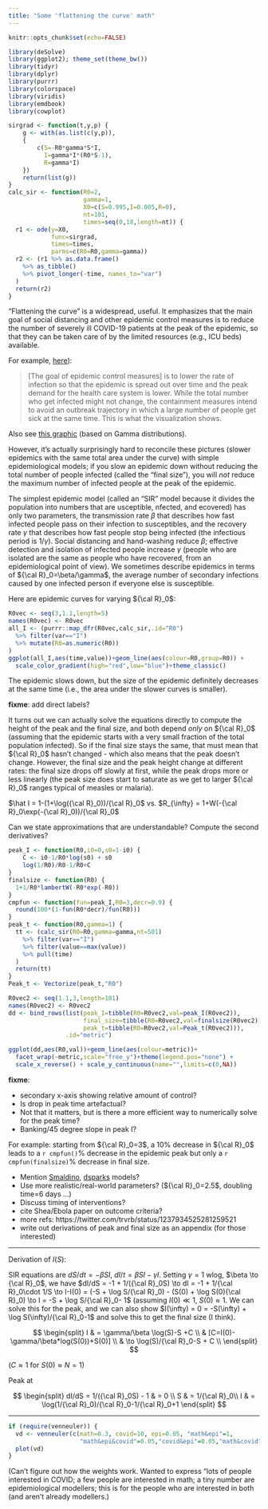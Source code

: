 ```yaml
---
title: "Some 'flattening the curve' math"
---
```


```r
knitr::opts_chunk$set(echo=FALSE)
```

```r
library(deSolve)
library(ggplot2); theme_set(theme_bw())
library(tidyr)
library(dplyr)
library(purrr)
library(colorspace)
library(viridis)
library(emdbook)
library(cowplot)
```

```r
sirgrad <- function(t,y,p) {
    g <- with(as.list(c(y,p)),
    {
        c(S=-R0*gamma*S*I,
          I=gamma*I*(R0*S-1),
          R=gamma*I)
    })
    return(list(g))
}
calc_sir <- function(R0=2,
                     gamma=1,
                     X0=c(S=0.995,I=0.005,R=0),
                     nt=101,
                     times=seq(0,18,length=nt)) {
  r1 <- ode(y=X0,
            func=sirgrad,
            times=times,
            parms=c(R0=R0,gamma=gamma))
  r2 <- (r1 %>% as.data.frame()
    %>% as_tibble()
    %>% pivot_longer(-time, names_to="var")
  )
  return(r2)
}
```
\newcommand{\rzero}{{\cal R}_0}
\usepackage{amsmath}

"Flattening the curve" is a widespread, useful. It emphasizes that the main goal of social distancing and other epidemic control measures is to reduce the number of severely ill COVID-19 patients at the peak of the epidemic, so that they can be taken care of by the limited resources (e.g., ICU beds) available.

For example, [here](https://ourworldindata.org/coronavirus#flattening-the-curve)):

> [The goal of epidemic control measures] is to lower the rate of infection so that the epidemic is spread out over time and the peak demand for the health care system is lower. While the total number who get infected might not change, the containment measures intend to avoid an outbreak trajectory in which a large number of people get sick at the same time. This is what the visualization shows.

Also see [this graphic](https://twitter.com/alxrdk/status/1237021885239635969) (based on Gamma distributions).

However, it's actually surprisingly hard to reconcile these pictures (slower epidemics with the same total area under the curve) with simple epidemiological models; if you slow an epidemic down without reducing the total number of people infected (called the "final size"), you will *not* reduce the maximum number of infected people at the peak of the epidemic.

The simplest epidemic model (called an "SIR" model because it divides the population into numbers that are \textbf{S}usceptible, \textbf{I}nfected, and \textbf{R}ecovered) has only two parameters, the transmission rate $\beta$ that describes how fast infected people pass on their infection to susceptibles, and the recovery rate $\gamma$ that describes how fast people stop being infected (the infectious period is $1/\gamma$). Social distancing and hand-washing reduce $\beta$; effective detection and isolation of infected people increase $\gamma$ (people who are isolated are the same as people who have recovered, from an epidemiological point of view). We sometimes describe epidemics in terms of $\rzero=\beta/\gamma$, the average number of secondary infections caused by one infected person if everyone else is susceptible.

Here are epidemic curves for varying $\rzero$:

```r
R0vec <- seq(3,1.1,length=5)
names(R0vec) <- R0vec
all_I <- (purrr::map_dfr(R0vec,calc_sir,.id="R0")
  %>% filter(var=="I")
  %>% mutate(R0=as.numeric(R0))
)
ggplot(all_I,aes(time,value))+geom_line(aes(colour=R0,group=R0)) +
  scale_color_gradient(high="red",low="blue")+theme_classic() 
```

The epidemic slows down, but the size of the epidemic definitely decreases at the same time (i.e., the area under the slower curves is smaller).

**fixme**: add direct labels?

It turns out we can actually solve the equations directly to compute the height of the peak and the final size, and both depend *only* on $\rzero$ (assuming that the epidemic starts with a very small fraction of the total population infected). So if the final size stays the same, that must mean that $\rzero$ hasn't changed - which also means that the peak doesn't change. However, the final size and the peak height change at different rates: the final size drops off slowly at first, while the peak drops more or less linearly (the peak size does start to saturate as we get to larger $\rzero$ ranges typical of measles or malaria).

$\hat I = 1-(1+\log(\rzero))/\rzero$ vs. $R_{\infty} = 1+W(-\rzero \exp(-\rzero))/\rzero$

Can we state approximations that are understandable?  Compute the second derivatives?

```r
peak_I <- function(R0,i0=0,s0=1-i0) {
    C <- i0-1/R0*log(s0) + s0
    log(1/R0)/R0-1/R0+C
}
finalsize <- function(R0) {
  1+1/R0*lambertW(-R0*exp(-R0))
}
cmpfun <- function(fun=peak_I,R0=3,decr=0.9) {
  round(100*(1-fun(R0*decr)/fun(R0)))
}
peak_t <- function(R0,gamma=1) {
  tt <- (calc_sir(R0=R0,gamma=gamma,nt=501)
    %>% filter(var=="I")
    %>% filter(value==max(value))
    %>% pull(time)
  )
  return(tt)
}
Peak_t <- Vectorize(peak_t,"R0")
```

```r
R0vec2 <- seq(1.1,3,length=101)
names(R0vec2) <- R0vec2
dd <- bind_rows(list(peak_I=tibble(R0=R0vec2,val=peak_I(R0vec2)),
                     final_size=tibble(R0=R0vec2,val=finalsize(R0vec2)),
                     peak_t=tibble(R0=R0vec2,val=Peak_t(R0vec2))),
                .id="metric")
```

```r
ggplot(dd,aes(R0,val))+geom_line(aes(colour=metric))+
  facet_wrap(~metric,scale="free_y")+theme(legend.pos="none") +
  scale_x_reverse() + scale_y_continuous(name="",limits=c(0,NA))
```

**fixme**: 

- secondary x-axis showing relative amount of control?  
- Is drop in peak time artefactual?
- Not that it matters, but is there a more efficient way to numerically solve for the peak time?
- Banking/45 degree slope in peak I?

For example: starting from $\rzero=3$, a 10% decrease in $\rzero$ leads to a `r cmpfun()`% decrease in the epidemic peak but only a `r cmpfun(finalsize)`% decrease in final size.

- Mention [Smaldino](http://smaldino.com/wp/covid-19-modeling-the-flattening-of-the-curve/), [dsparks](https://dsparks.wordpress.com/2020/03/12/flattening-the-curve/) models? 
- Use more realistic/real-world parameters? ($\rzero=2.5$, doubling time=6 days ...)
- Discuss timing of interventions?
- cite Shea/Ebola paper on outcome criteria?
- more refs: https://twitter.com/trvrb/status/1237934525281259521
- write out derivations of peak and final size as an appendix  (for those interested)

---

Derivation of $I(S)$:

SIR equations are $dS/dt = - \beta S I$, $dI/t = \beta S I - \gamma I$. Setting $\gamma=1$ wlog, $\beta \to \rzero$, we have $dI/dS = -1 + 1/(\rzero S) \to  dI = -1 + 1/\rzero \cdot 1/S \to I-I(0) = (-S + \log S/\rzero) - (S(0) + \log S(0)\rzero) \to I = -S + \log S/\rzero - 1$ (assuming $I(0) \ll 1$, $S(0) \approx 1$. We can solve this for the peak, and we can also show $I(\infty) = 0 = -S(\infty) + \log S(\infty)/\rzero -1$ and solve this to get the final size (I think).

$$
\begin{split}
I & = \gamma/\beta \log(S)-S +C \\
& [C=I(0)-\gamma/\beta*log(S(0))+S(0)] \\
	& \to \log(S)/\rzero -S + C \\
\end{split}
$$

($C \approx 1$  for $S(0) \approx N=1$)

Peak at

$$
\begin{split}
dI/dS = 1/(\rzero S) - 1 & = 0 \\
S & = 1/\rzero \\
I & = \log(1/\rzero)/\rzero-1/\rzero+1
\end{split}
$$

---

```r
if (require(venneuler)) {
  vd <- venneuler(c(math=0.3, covid=10, epi=0.05, "math&epi"=1,
                    "math&epi&covid"=0.05,"covid&epi"=0.05,"math&covid"=1))
  plot(vd)
}
```

(Can't figure out how the weights work. Wanted to express "lots of people interested in COVID; a few people are interested in math; a tiny number are epidemiological modellers; this is for the people who are interested in both (and aren't already modellers.)
